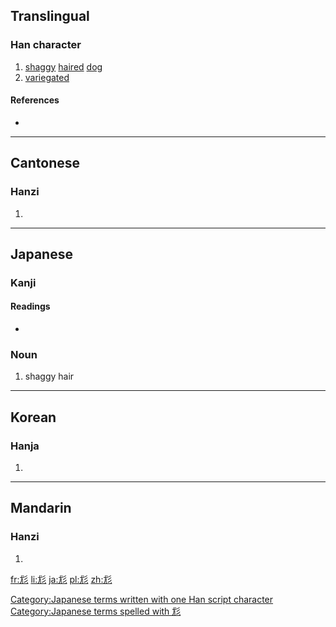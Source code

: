 {{also|龍}}
==Translingual==

===Han character===
{{Han char|rn=43|rad=尢|as=04|sn=7|four=4201<sub>2</sub>|canj=戈大山竹 (IKUH), 戈山竹竹竹 (IUHHH)|ids=⿺[[尤]][[彡]]}}

# [[shaggy]] [[hair]]ed [[dog]]
# [[variegated]]

====References====
* {{Han ref|kx=0298.090|dkj=07554|dj=0593.120|hdz=10553.090|uh=5C28|ud=23592|bh=CABE|bd=51902}}

----

==Cantonese==

===Hanzi===
{{yue-hanzi|jyut=[[mong4]], [[mung4]], [[pong4]]|y=mong4, mung4, pong4}}

# {{defn|lang=yue|sort=尢04}}

----

==Japanese==

===Kanji===
{{ja-kanji|grade=|rs=尢04}}

====Readings====
* {{ja-readings|on=[[ぼう]] (bō)|kun=[[むくいぬ]] (mukuinu)}}

===Noun===
{{ja-noun|k|hira=むく|rom=muku}}

# shaggy hair

[[Category:Japanese terms written with one Han script character]]
[[Category:Japanese terms spelled with 尨]]
----

==Korean==

===Hanja===
{{ko-hanja|hangeul=[[방]], [[봉]]|eumhun=삽살개, 얼룩얼룩하다|rv=bang, bong|mr=pang, pong}}

# {{defn|lang=ko|sort=尢04}}

----

==Mandarin==

===Hanzi===
{{cmn-hanzi|pin=[[máng]] ([[mang2]])|wg=mang<sup>2</sup>}}

# {{defn|lang=cmn|sort=尢04}}

[[fr:尨]]
[[li:尨]]
[[ja:尨]]
[[pl:尨]]
[[zh:尨]]